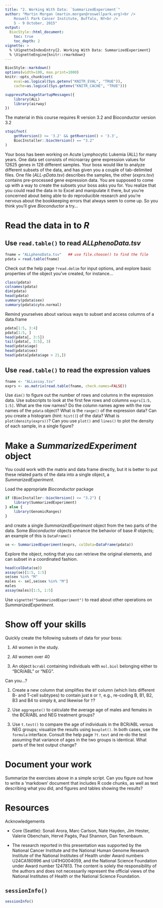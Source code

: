 ```yaml
---
title: "2. Working With Data: `SummarizedExperiment`"
author: "Martin Morgan (martin.morgan@roswellpark.org)<br />
    Roswell Park Cancer Institute, Buffalo, NY<br />
    5 - 9 October, 2015"
output:
  BiocStyle::html_document:
    toc: true
    toc_depth: 2
vignette: >
  % \VignetteIndexEntry{2. Working With Data: SummarizedExperiment}
  % \VignetteEngine{knitr::rmarkdown}
---
```


```r
BiocStyle::markdown()
options(width=100, max.print=1000)
knitr::opts_chunk$set(
    eval=as.logical(Sys.getenv("KNITR_EVAL", "TRUE")),
    cache=as.logical(Sys.getenv("KNITR_CACHE", "TRUE")))
```

```r
suppressPackageStartupMessages({
    library(ALL)
    library(airway)
})
```

The material in this course requires R version 3.2 and Bioconductor
version 3.2

```r
stopifnot(
    getRversion() >= '3.2' && getRversion() < '3.3',
    BiocInstaller::biocVersion() == "3.2"
)
```

Your boss has been working on Acute Lymphocytic Lukemia (ALL) for many
years. One data set consists of microarray gene expression values for
12625 genes in 128 different samples. Your boss would like to analyze
different subsets of the data, and has given you a couple of
tab-delimited files. One file (_ALL-pData.tsv_) describes the samples,
the other (_exprs.tsv_) contains pre-processed gene expression
data. You are supposed to come up with a way to create the subsets
your boss asks you for. You realize that you could read the data in to
Excel and manipulate it there, but you're concerned about being able
to do reproducible research and you're nervous about the bookkeeping
errors that always seem to come up. So you think you'll give
_Bioconductor_ a try...

# Read the data in to _R_

## Use `read.table()` to read _ALLphenoData.tsv_

```r
fname = "ALLphenoData.tsv"   ## use file.choose() to find the file
pdata = read.table(fname)
```

Check out the help page `?read.delim` for input options, and explore
basic properties of the object you've created, for instance...

```r
class(pdata)
colnames(pdata)
dim(pdata)
head(pdata)
summary(pdata$sex)
summary(pdata$cyto.normal)
```

Remind yourselves about various ways to subset and access columns of a
data.frame

```r
pdata[1:5, 3:4]
pdata[1:5, ]
head(pdata[, 3:5])
tail(pdata[, 3:5], 3)
head(pdata$age)
head(pdata$sex)
head(pdata[pdata$age > 21,])
```

## Use `read.table()` to read the expression values

```r
fname <- "ALLassay.tsv"
exprs <- as.matrix(read.table(fname, check.names=FALSE))
```

Use `dim()` to figure out the number of rows and columns in the
expression data. Use subscripts to look at the first few rows and
columns `exprs[1:5, 1:5]`. What are the row names? Do the column names
agree with the row names of the `pdata` object? What is the `range()`
of the expression data? Can you create a histogram (hint: `hist()`) of
the data? What is `plot(density(exprs))`? Can you use `plot()` and
`lines()` to plot the density of each sample, in a single figure?

# Make a _SummarizedExperiment_ object

You could work with the matrix and data frame directly, but it is
better to put these related parts of the data into a single object, a
_SummarizedExperiment_.

Load the appropriate _Bioconductor_ package

```r
if (BiocInstaller::biocVersion() >= "3.2") {
    library(SummarizedExperiment)
} else {
    library(GenomicRanges)
}
```

and create a single _SummarizedExperiment_ object from the two parts
of the data. Some _Bioconductor_ objects enhance the behavior of base
_R_ objects; an example of this is `DataFrame()`

```r
se <- SummarizedExperiment(exprs, colData=DataFrame(pdata))
```

Explore the object, noting that you can retrieve the original
elements, and can subset in a coordinated fashion.

```r
head(colData(se))
assay(se)[1:5, 1:5]
se$sex %in% "M"
males <- se[,se$sex %in% "M"]
males
assay(males)[1:5, 1:5]
```

Use `vignette("SummarizedExperiment")` to read about other operations
on _SummarizedExperiment_.

# Show off your skills

Quickly create the following subsets of data for your boss:

1. All women in the study.

2. All women over 40

3. An object `bcrabl` containing individuals with `mol.biol` belonging
   either to "BCR/ABL" or "NEG".

Can you...?

1. Create a new column that simplifies the `BT` column (which lists
   different B- and T-cell subtypes) to contain just `B` or `T`, e.g.,
   re-coding B, B1, B2, B3 and B4 to simply `B`, and likewise for `T`?

2. Use `aggregate()` to calculate the average age of males and females
   in the BCR/ABL and NEG treatment groups?

3. Use `t.test()` to compare the age of individuals in the BCR/ABL
   versus NEG groups; visualize the results using `boxplot()`. In both
   cases, use the `formula` interface. Consult the help page `?t.test`
   and re-do the test assuming that variance of ages in the two groups
   is identical. What parts of the test output change?

# Document your work

Summarize the exercises above in a simple script. Can you figure out
how to write a 'markdown' document that includes R code chunks, as
well as text describing what you did, and figures and tables showing
the results?

# Resources

Acknowledgements

- Core (Seattle): Sonali Arora, Marc Carlson, Nate Hayden, Jim Hester,
  Valerie Obenchain, Herv&eacute; Pag&egrave;s, Paul Shannon, Dan
  Tenenbaum.

- The research reported in this presentation was supported by the
  National Cancer Institute and the National Human Genome Research
  Institute of the National Institutes of Health under Award numbers
  U24CA180996 and U41HG004059, and the National Science Foundation
  under Award number 1247813. The content is solely the responsibility
  of the authors and does not necessarily represent the official views
  of the National Institutes of Health or the National Science
  Foundation.

## `sessionInfo()`

```r
sessionInfo()
```
